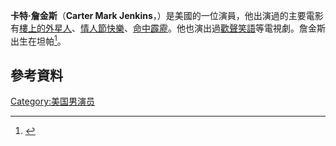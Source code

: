 {{Infobox person
| name = Carter Jenkins
| image = Carter Jenkins 2012 Shankbone.JPG
| caption = 
| birth_name = Carter Mark Jenkins 
| birth_date = {{Birth date and age|1991|9|4}}
| birth_place = 美國坦帕
| occupation = {{Flat list|
* 演員
* 製作人
* 劇作家}}
| years_active = 2003–現在
}}
'''卡特·詹金斯'''（'''Carter Mark Jenkins'''，{{bd|1991年|9月4日}}）是美國的一位演員，他出演過的主要電影有[[樓上的外星人|樓上的外星人]]、[[情人節快樂|情人節快樂]]、[[命中霹靂|命中霹靂]]。他也演出過[[歡聲笑語|歡聲笑語]]等電視劇。詹金斯出生在坦帕<ref>{{cite web|title=Schools in Tampa|url=http://www.idsyes.com/|publisher=IDSYES.com|accessdate=June 29, 2013|archive-date=2014-12-20|archive-url=https://web.archive.org/web/20141220082519/http://www.idsyes.com/|dead-url=no}}</ref>。
==參考資料==
{{Reflist}}
[[Category:美国男演员|Category:美国男演员]]